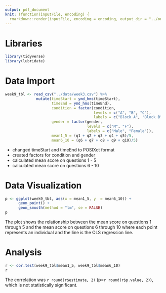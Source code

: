 ```yaml
---
output: pdf_document
knit: (function(inputFile, encoding) {
  rmarkdown::render(inputFile, encoding = encoding, output_dir = "../output") })
---
```


# Libraries

```r
library(tidyverse)
library(lubridate)
```

# Data Import

```r
week9_tbl <- read_csv("../data/week3.csv") %>%
              mutate(timeStart = ymd_hms(timeStart),
                     timeEnd = ymd_hms(timeEnd),
                     condition = factor(condition, 
                                        levels = c("A", "B", "C"), 
                                        labels = c("Block A", "Block B", "Control")),
                     gender = factor(gender, 
                                     levels = c("M", "F"), 
                                     labels = c("Male", "Female")),
                     mean1_5 = (q1 + q2 + q3 + q4 + q5)/5,
                     mean6_10 = (q6 + q7 + q8 + q9 + q10)/5)
```

- changed timeStart and timeEnd to POSIXct format 
- created factors for condition and gender
- calculated mean score on questions 1 - 5
- calculated mean score on questions 6 - 10

# Data Visualization

```r
p <- ggplot(week9_tbl, aes(x = mean1_5, y  = mean6_10)) +
      geom_point() +
      geom_smooth(method = "lm", se = FALSE)
p
```

The plot shows the relationship between the mean score on questions 1 through 5 and the mean score on questions 6 through 10 where each point represents an individual and the line is the OLS regression line. 

# Analysis

```r
r <- cor.test(week9_tbl$mean1_5, week9_tbl$mean6_10)
r
```

The correlation was `r round(r$estimate, 2)` (p=`r round(r$p.value, 2)`), which is not statistically significant.
